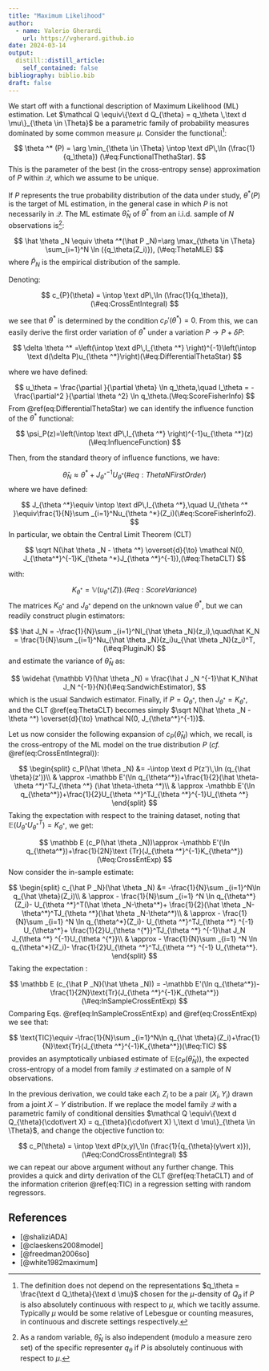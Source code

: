 ```yaml
---
title: "Maximum Likelihood"
author:
  - name: Valerio Gherardi
    url: https://vgherard.github.io
date: 2024-03-14
output:
  distill::distill_article:
    self_contained: false
bibliography: biblio.bib
draft: false
---
```


We start off with a functional description of Maximum Likelihood (ML) 
estimation. Let  $\mathcal Q \equiv\{\text d Q_{\theta} = q_\theta \,\text d \mu\}_{\theta \in \Theta}$ be a parametric family 
of probability measures dominated by some common measure $\mu$. Consider the functional^[The definition 
does not depend on the representations $q_\theta = \frac{\text d Q_\theta}{\text d \mu}$ chosen for the $\mu$-density of $Q_\theta$ if $P$ is also absolutely continuous with respect to $\mu$, which we tacitly assume. Typically $\mu$ would be some relative of Lebesgue or counting measures, in continuous and discrete 
settings respectively.]:

$$
\theta ^* (P) = \arg \min_{\theta \in \Theta} \intop \text dP\,\ln (\frac{1}{q_\theta}) (\#eq:FunctionalThethaStar).
$$
This is the parameter of the best (in the cross-entropy sense) approximation of 
$P$ within $\mathcal Q$, which we assume to be unique. 

If $P$ represents the true probability distribution of the data under study, $\theta ^*(P)$ is the target of ML estimation, in the general case in which $P$ 
is not necessarily in $\mathcal Q$. The ML estimate $\hat \theta _N$ of $\theta^*$ from an i.i.d. sample of $N$ observations is^[As a random variable, $\hat \theta _N$ is also independent (modulo a measure zero set) of the specific representer $q_\theta$ if $P$ is absolutely continuous with respect to $\mu$.]:

$$
\hat \theta _N \equiv \theta ^*(\hat P _N)=\arg \max_{\theta \in \Theta} \sum_{i=1}^N \ln ({q_\theta(Z_i)}), (\#eq:ThetaMLE)
$$
where $\hat P _N$ is the empirical distribution of the sample.

Denoting:

$$
c_{P}(\theta) = \intop \text dP\,\ln (\frac{1}{q_\theta}),(\#eq:CrossEntIntegral)
$$

we see that $\theta^*$ is determined by the condition 
$c_{P}'(\theta^*)=0$. From this, we can easily derive 
the first order variation of $\theta ^*$ under a variation 
$P \to P + \delta P$:

$$
\delta \theta ^* =\left(\intop \text dP\,I_{\theta ^*} \right)^{-1}\left(\intop \text d(\delta P)u_{\theta ^*}\right)(\#eq:DifferentialThetaStar)
$$

where we have defined:

$$
u_\theta = \frac{\partial }{\partial \theta} \ln q_\theta,\quad I_\theta = -\frac{\partial^2 }{\partial \theta ^2}  \ln q_\theta.(\#eq:ScoreFisherInfo)
$$
From \@ref(eq:DifferentialThetaStar) we can identify the influence function of 
the $\theta ^*$ functional:

$$
\psi_P(z)=\left(\intop \text dP\,I_{\theta ^*} \right)^{-1}u_{\theta ^*}(z)(\#eq:InfluenceFunction)
$$

Then, from the standard theory of influence functions, we have:

$$
\hat \theta _N \approx \theta ^*+J_{\theta ^*} ^{-1} U_{\theta^*}(\#eq:ThetaNFirstOrder)
$$
where we have defined:

$$
J_{\theta ^*}\equiv \intop \text dP\,I_{\theta ^*},\quad U_{\theta ^* }\equiv\frac{1}{N}\sum _{i=1}^Nu_{\theta ^*}(Z_i)(\#eq:ScoreFisherInfo2).
$$
In particular, we obtain the Central Limit Theorem (CLT)

$$
\sqrt N(\hat \theta _N - \theta ^*) \overset{d}{\to} \mathcal N(0, J_{\theta^*}^{-1}K_{\theta ^*}J_{\theta ^*}^{-1}),(\#eq:ThetaCLT)
$$

with:

$$
K_{\theta ^*} = \mathbb V(u_{\theta ^*}(Z)). (\#eq:ScoreVariance)
$$
The matrices $K_{\theta ^*}$ and $J_{\theta ^*}$ depend on the unknown value $\theta ^*$, but we can readily construct plugin estimators:

$$
\hat J_N = -\frac{1}{N}\sum _{i=1}^NI_{\hat \theta _N}(z_i),\quad\hat K_N = \frac{1}{N}\sum _{i=1}^Nu_{\hat \theta _N}(z_i)u_{\hat \theta _N}(z_i)^T,(\#eq:PluginJK)
$$
and estimate the variance of $\hat \theta _N$ as:

$$
\widehat {\mathbb V}(\hat \theta _N) = \frac{\hat J _N ^{-1}\hat K_N\hat J_N ^{-1}}{N}(\#eq:SandwichEstimator),
$$
which is the usual Sandwich estimator. Finally, if $P = Q_{\theta^*}$, then $J _{\theta^*} = K _{\theta^*}$, and the CLT \@ref(eq:ThetaCLT) becomes simply 
$\sqrt N(\hat \theta _N - \theta ^*) \overset{d}{\to} \mathcal N(0, J_{\theta^*}^{-1})$.

Let us now consider the following expansion of  $c_P(\hat \theta _N)$ which, we recall, is the cross-entropy of the ML model on the true distribution $P$ (*cf.* \@ref(eq:CrossEntIntegral)):

$$
\begin{split}
c_P(\hat \theta _N)
	&= -\intop \text d P(z')\,\ln (q_{\hat \theta}(z'))\\
	& \approx -\mathbb E'(\ln q_{\theta^*})+\frac{1}{2}(\hat \theta-\theta ^*)^TJ_{\theta ^*} (\hat \theta-\theta ^*)\\
	& \approx -\mathbb E'(\ln q_{\theta^*})+\frac{1}{2}U_{\theta ^*}^TJ_{\theta ^*}^{-1}U_{\theta ^*}
\end{split}
$$
Taking the expectation with respect to the training dataset, noting that 
$\mathbb E(U_{\theta ^*}U_{\theta ^*}^T)=K_{\theta ^*}$, we get:

$$
\mathbb E (c_P(\hat \theta _N))\approx -\mathbb E'(\ln q_{\theta^*})+\frac{1}{2N}\text {Tr}(J_{\theta ^*}^{-1}K_{\theta^*}) (\#eq:CrossEntExp)
$$
Now consider the in-sample estimate:

$$
\begin{split}
c_{\hat P _N}(\hat \theta _N) &= -\frac{1}{N}\sum _{i=1}^N\ln q_{\hat \theta}(Z_i)\\
& \approx - \frac{1}{N}\sum _{i=1} ^N \ln q_{\theta^*}(Z_i)- U_{\theta ^*}^T(\hat \theta _N-\theta^*)+ \frac{1}{2}(\hat \theta _N-\theta^*)^TJ_{\theta ^*}(\hat \theta _N-\theta^*)\\
& \approx - \frac{1}{N}\sum _{i=1} ^N \ln q_{\theta^*}(Z_i)- U_{\theta ^*}^TJ_{\theta ^*} ^{-1} U_{\theta^*}+ \frac{1}{2}U_{\theta ^{*}}^TJ_{\theta ^*} ^{-1}\hat J_N J_{\theta ^*} ^{-1}U_{\theta ^{*}}\\
& \approx - \frac{1}{N}\sum _{i=1} ^N \ln q_{\theta^*}(Z_i)- \frac{1}{2}U_{\theta ^*}^TJ_{\theta ^*} ^{-1} U_{\theta^*}.
\end{split}
$$
Taking the expectation :

$$
\mathbb E (c_{\hat P _N}(\hat \theta _N)) = -\mathbb E'(\ln q_{\theta^*})-\frac{1}{2N}\text{Tr}(J_{\theta ^*}^{-1}K_{\theta^*})(\#eq:InSampleCrossEntExp)
$$
Comparing Eqs. \@ref(eq:InSampleCrossEntExp) and \@ref(eq:CrossEntExp) we see 
that:

$$
\text{TIC}\equiv -\frac{1}{N}\sum _{i=1}^N\ln q_{\hat \theta}(Z_i)+\frac{1}{N}\text{Tr}(J_{\theta ^*}^{-1}K_{\theta^*})(\#eq:TIC)
$$
provides an asymptotically unbiased estimate of 
$\mathbb E (c_P(\hat \theta _N))$, the expected cross-entropy of a model from
family $\mathcal Q$ estimated on a sample of $N$ observations.

In the previous derivation, we could take each $Z_i$ to be a pair $(X_i,\,Y_i)$ 
drawn from a joint $X-Y$ distribution. If we replace the model family $\mathcal Q$ 
with a parametric family of conditional densities $\mathcal Q \equiv\{\text d Q_{\theta}(\cdot\vert X) = q_{\theta}(\cdot\vert X) \,\text d \mu\}_{\theta \in \Theta}$, and change the objective function to:

$$
c_P(\theta) = \intop \text dP(x,y)\,\ln (\frac{1}{q_{\theta}(y\vert x)}),(\#eq:CondCrossEntIntegral)
$$
we can repeat our above argument without any further change. This
provides a quick and dirty derivation of the CLT \@ref(eq:ThetaCLT) and of the
information criterion \@ref(eq:TIC) in a regression setting with random 
regressors.

## References

- [@shaliziADA]
- [@claeskens2008model]
- [@freedman2006so]
- [@white1982maximum]

